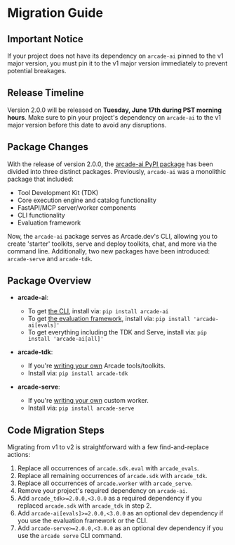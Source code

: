 # Migration Guide

## Important Notice
If your project does not have its dependency on `arcade-ai` pinned to the v1 major version, you must pin it to the v1 major version immediately to prevent potential breakages.

## Release Timeline
Version 2.0.0 will be released on **Tuesday, June 17th during PST morning hours**. Make sure to pin your project's dependency on `arcade-ai` to the v1 major version before this date to avoid any disruptions.

## Package Changes
With the release of version 2.0.0, the [arcade-ai PyPI package](https://pypi.org/project/arcade-ai/) has been divided into three distinct packages. Previously, `arcade-ai` was a monolithic package that included:
- Tool Development Kit (TDK)
- Core execution engine and catalog functionality
- FastAPI/MCP server/worker components
- CLI functionality
- Evaluation framework

Now, the `arcade-ai` package serves as Arcade.dev's CLI, allowing you to create 'starter' toolkits, serve and deploy toolkits, chat, and more via the command line. Additionally, two new packages have been introduced: `arcade-serve` and `arcade-tdk`.

## Package Overview
- **arcade-ai**:
  - To get [the CLI](https://docs.arcade.dev/home/arcade-cli), install via: `pip install arcade-ai`
  - To get [the evaluation framework](https://docs.arcade.dev/home/build-tools/evaluation-framework), install via: `pip install 'arcade-ai[evals]'`
  - To get everything including the TDK and Serve, install via: `pip install 'arcade-ai[all]'`

- **arcade-tdk**:
  - If you're [writing your own](https://docs.arcade.dev/home/build-tools/create-a-toolkit) Arcade tools/toolkits.
  - Install via: `pip install arcade-tdk`

- **arcade-serve**:
  - If you're [writing your own](https://docs.arcade.dev/home/serve-tools/modal-worker) custom worker.
  - Install via: `pip install arcade-serve`

## Code Migration Steps
Migrating from v1 to v2 is straightforward with a few find-and-replace actions:
1. Replace all occurrences of `arcade.sdk.eval` with `arcade_evals`.
2. Replace all remaining occurrences of `arcade.sdk` with `arcade_tdk`.
3. Replace all occurrences of `arcade.worker` with `arcade_serve`.
4. Remove your project's required dependency on `arcade-ai`.
5. Add `arcade_tdk>=2.0.0,<3.0.0` as a required dependency if you replaced `arcade.sdk` with `arcade_tdk` in step 2.
6. Add `arcade-ai[evals]>=2.0.0,<3.0.0` as an optional dev dependency if you use the evaluation framework or the CLI.
7. Add `arcade-serve>=2.0.0,<3.0.0` as an optional dev dependency if you use the `arcade serve` CLI command.
